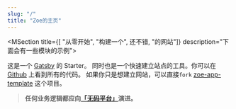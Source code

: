 ```yaml
---
slug: "/"
title: "Zoe的主页"
---
```


<MSection title={[
    "从零开始", "构建一个",
    <InlineText underline gradient="linear(to-l, #7928CA, #FF0080)">还不错</InlineText>,
    "的网站"]} description="下面会有一些模块的示例">

这是一个 [Gatsby](https://www.gatsbyjs.com/) 的 Starter。
同时也是一个快速建立站点的工具。你可以在 [Github](https://github.com/jiusanzhou/gatsby-starter-zoe-app)
上看到所有的代码。
如果你只是想建立网站，可以直接`fork` [zoe-app-template](https://github.com/jiusanzhou/zoe-app-template)
这个项目。

</MSection>


<MSection title="理念" position="left" description="始终相信并致力于推动">

<Box>

> **任何业务逻辑都应向[「无码平台」](https://wuma.dev)演进。**

<!--svg width="132" height="132" viewBox="0 0 132 134" fill="none" xmlns="http://www.w3.org/2000/svg">
<path d="M128.063 48.5679C137.675 76.5221 129.164 111.917 108.238 126.196C87.312 140.575 54.0706 133.838 30.9418 116.141C7.81296 98.5436 -5.10313 70.0866 1.9056 45.4507C9.01445 20.8148 36.2484 0.100555 63.5824 0C91.0166 0 118.551 20.5132 128.063 48.5679Z" fill="#9DE3F2"/>
</svg-->

</Box>

</MSection>

<!-- Projects 展示 -->

<MSection title="实验项目" description="每一个创意和想法都需要去实践">

<ProjectsList preview />

</MSection>

<!-- Blogs 展示 -->

<MSection title="博客文章" description="写作是一种自我学习的方式">

<PostsList />

</MSection>

<MSection title="沟通" description="你可以通过下面任意一种方式与我取得联系 👇️ 。">

<Flex justifyContent="center">
<AuthorCard
    mt="2rem"
    border="1px"
    borderColor="gray.200"
    maxW="sm" p="1rem" rounded="1rem" />
</Flex>

</MSection>
